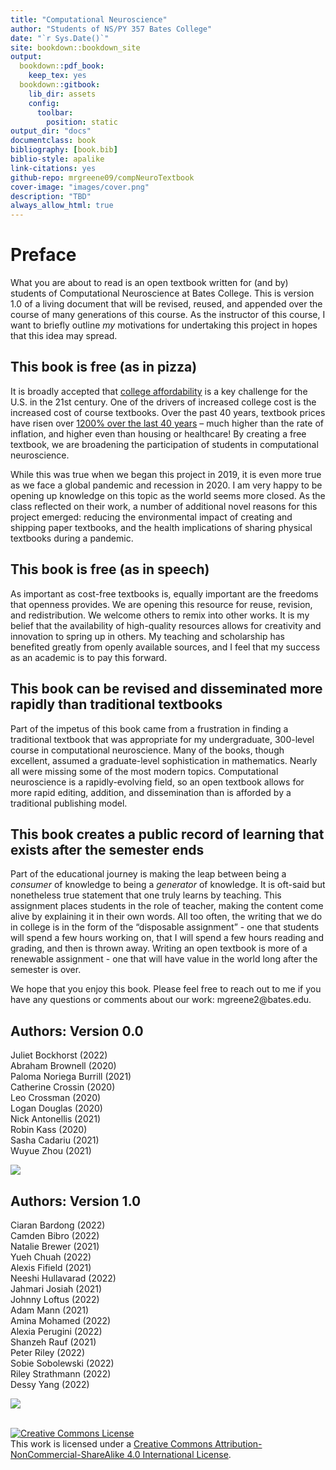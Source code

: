```yaml
--- 
title: "Computational Neuroscience"
author: "Students of NS/PY 357 Bates College"
date: "`r Sys.Date()`"
site: bookdown::bookdown_site
output: 
  bookdown::pdf_book:
    keep_tex: yes
  bookdown::gitbook:
    lib_dir: assets
    config:
      toolbar:
        position: static
output_dir: "docs"
documentclass: book
bibliography: [book.bib]
biblio-style: apalike
link-citations: yes
github-repo: mrgreene09/compNeuroTextbook
cover-image: "images/cover.png"
description: "TBD"
always_allow_html: true
---
```


# Preface  
  What you are about to read is an open textbook written for (and by) students of Computational Neuroscience at Bates College. This is version 1.0 of a living document that will be revised, reused, and appended over the course of many generations of this course. As the instructor of this course, I want to briefly outline *my* motivations for undertaking this project in hopes that this idea may spread.

## This book is free (as in pizza)  
  It is broadly accepted that [college affordability](https://collegecost.ed.gov/) is a key challenge for the U.S. in the 21st century. One of the drivers of increased college cost is the increased cost of course textbooks. Over the past 40 years, textbook prices have risen over [1200% over the last 40 years](https://www.slideshare.net/kcangial/teaching-in-the-open-bates-college) -- much higher than the rate of inflation, and higher even than housing or healthcare! By creating a free textbook, we are broadening the participation of students in computational neuroscience.  
  
  While this was true when we began this project in 2019, it is even more true as we face a global pandemic and recession in 2020. I am very happy to be opening up knowledge on this topic as the world seems more closed. As the class reflected on their work, a number of additional novel reasons for this project emerged: reducing the environmental impact of creating and shipping paper textbooks, and the health implications of sharing physical textbooks during a pandemic.  

## This book is free (as in speech)  
  As important as cost-free textbooks is, equally important are the freedoms that openness provides. We are opening this resource for reuse, revision, and redistribution. We welcome others to remix into other works. It is my belief that the availability of high-quality resources allows for creativity and innovation to spring up in others. My teaching and scholarship has benefited greatly from openly available sources, and I feel that my success as an academic is to pay this forward.

## This book can be revised and disseminated more rapidly than traditional textbooks  
  Part of the impetus of this book came from a frustration in finding a traditional textbook that was appropriate for my undergraduate, 300-level course in computational neuroscience. Many of the books, though excellent, assumed a graduate-level sophistication in mathematics. Nearly all were missing some of the most modern topics. Computational neuroscience is a rapidly-evolving field, so an open textbook allows for more rapid editing, addition, and dissemination than is afforded by a traditional publishing model.

## This book creates a public record of learning that exists after the semester ends  
  Part of the educational journey is making the leap between being a *consumer* of knowledge to being a *generator* of knowledge. It is oft-said but nonetheless true statement that one truly learns by teaching. This assignment places students in the role of teacher, making the content come alive by explaining it in their own words. All too often, the writing that we do in college is in the form of the “disposable assignment” - one that students will spend a few hours working on, that I will spend a few hours reading and grading, and then is thrown away. Writing an open textbook is more of a renewable assignment - one that will have value in the world long after the semester is over.

  We hope that you enjoy this book. Please feel free to reach out to me if you have any questions or comments about our work: mgreene2@bates.edu.

## Authors: Version 0.0
Juliet Bockhorst (2022)  
Abraham Brownell (2020)  
Paloma Noriega Burrill (2021)  
Catherine Crossin (2020)  
Leo Crossman (2020)  
Logan Douglas (2020)  
Nick Antonellis (2021)  
Robin Kass (2020)  
Sasha Cadariu (2021)  
Wuyue Zhou (2021)  

![](images/class.jpg)  

## Authors: Version 1.0  
Ciaran Bardong (2022)  
Camden Bibro (2022)  
Natalie Brewer (2021)  
Yueh Chuah (2022)  
Alexis Fifield (2021)  
Neeshi Hullavarad (2022)  
Jahmari Josiah (2021)  
Johnny Loftus (2022)  
Adam Mann (2021)  
Amina Mohamed (2022)  
Alexia Perugini (2022)  
Shanzeh Rauf (2021)  
Peter Riley (2022)  
Sobie Sobolewski (2022)  
Riley Strathmann (2022)  
Dessy Yang (2022)  

![](images/class2020.png)

\
<a rel="license" href="http://creativecommons.org/licenses/by-nc-sa/4.0/"><img alt="Creative Commons License" style="border-width:0" src="https://i.creativecommons.org/l/by-nc-sa/4.0/88x31.png" /></a><br />This work is licensed under a <a rel="license" href="http://creativecommons.org/licenses/by-nc-sa/4.0/">Creative Commons Attribution-NonCommercial-ShareAlike 4.0 International License</a>.

